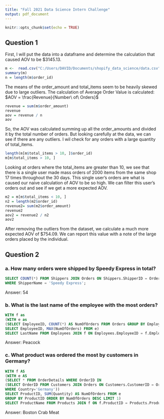 ```yaml
---
title: "Fall 2021 Data Science Intern Challenge"
output: pdf_document
---
```


```r
knitr::opts_chunk$set(echo = TRUE)
```

## Question 1

First, I will put the data into a dataframe and determine the calculation that caused AOV to be $3145.13. 

```r
m <-  read.csv("C:/Users/DAVID/Documents/shopify_data_science/data.csv")
summary(m)
n = length(m$order_id)
```
The means of the order_amount and total_items seem to be heavily skewed due to large outliers. The calculation of Average Order Value is calculated: $AOV = \frac{Revenue}{Number\ of\ Orders}$

```r
revenue = sum(m$order_amount)
revenue
aov = revenue / n
aov
```
So, the AOV was calculated summing up all the order_amounts and divided it by the total number of orders. But looking carefully at the data, we can see if there are any outliers. I wil check for any orders with a large quantity of total_items.

```r
length(m[m$total_items > 10, ]$order_id)
m[m$total_items > 10, ]
```
Looking at orders where the total_items are greater than 10, we see that there is a single user made mass orders of 2000 items from the same shop 17 times throughout the 30 days. This single user's orders are what is caused our naive calculation of AOV to be so high. We can filter this user's orders out and see if we get a more expected AOV.

```r
m2 = m[m$total_items < 10, ]
n2 = length(m2$order_id)
revenue2= sum(m2$order_amount)
revenue2
aov2 = revenue2 / n2
aov2
```
After removing the outliers from the dataset, we calculate a much more expected AOV of $754.09. We can report this value with a note of the large orders placed by the individual.

## Question 2

### a. How many orders were shipped by Speedy Express in total?

```sql
SELECT COUNT(*) FROM Shippers JOIN Orders ON Shippers.ShipperID = Orders.ShipperID
WHERE ShipperName = 'Speedy Express';
```

Answer: 54

### b. What is the last name of the employee with the most orders?

```sql
WITH f as
(WITH e as 
(SELECT EmployeeID, COUNT(*) AS NumOfOrders FROM Orders GROUP BY EmployeeID) 
SELECT EmployeeID, MAX(NumOfOrders) FROM e) 
SELECT LastName FROM Employees JOIN f ON Employees.EmployeeID = f.EmployeeID;
```

Answer: Peacock

### c. What product was ordered the most by customers in Germany?

```sql
WITH f AS
(WITH e AS 
(SELECT * FROM OrderDetails WHERE OrderID IN
(SELECT OrderID FROM Customers JOIN Orders ON Customers.CustomerID = Orders.CustomerID 
WHERE Country='Germany'))
SELECT ProductID, SUM(Quantity) AS NumOfOrders FROM e 
GROUP BY ProductID ORDER BY NumOfOrders DESC LIMIT 1)
SELECT ProductName FROM Products JOIN f ON f.ProductID = Products.ProductID
```

Answer: Boston Crab Meat
